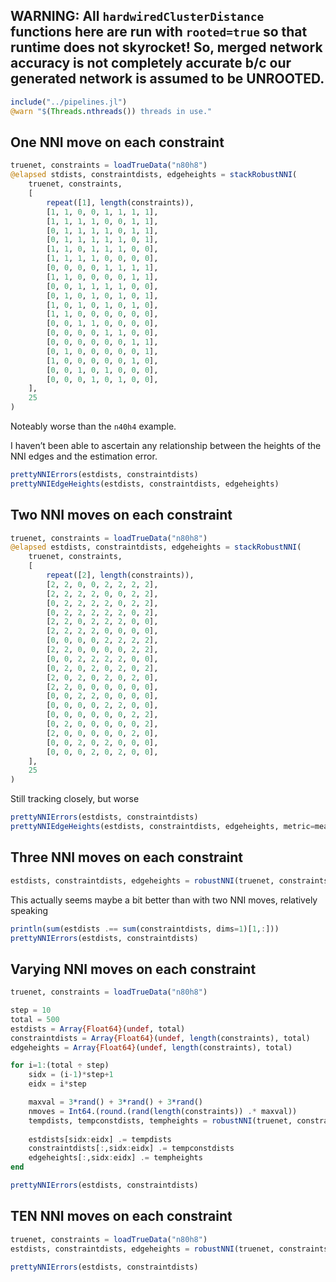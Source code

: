 ## WARNING: All `hardwiredClusterDistance` functions here are run with `rooted=true` so that runtime does not skyrocket! So, merged network accuracy is not completely accurate b/c our generated network is assumed to be UNROOTED.

```julia
include("../pipelines.jl")
@warn "$(Threads.nthreads()) threads in use."
```

## One NNI move on each constraint

```julia
truenet, constraints = loadTrueData("n80h8")
@elapsed stdists, constraintdists, edgeheights = stackRobustNNI(
    truenet, constraints,
    [
        repeat([1], length(constraints)),
        [1, 1, 0, 0, 1, 1, 1, 1],
        [1, 1, 1, 1, 0, 0, 1, 1],
        [0, 1, 1, 1, 1, 0, 1, 1],
        [0, 1, 1, 1, 1, 1, 0, 1],
        [1, 1, 0, 1, 1, 1, 0, 0],
        [1, 1, 1, 1, 0, 0, 0, 0],
        [0, 0, 0, 0, 1, 1, 1, 1],
        [1, 1, 0, 0, 0, 0, 1, 1],
        [0, 0, 1, 1, 1, 1, 0, 0],
        [0, 1, 0, 1, 0, 1, 0, 1],
        [1, 0, 1, 0, 1, 0, 1, 0],
        [1, 1, 0, 0, 0, 0, 0, 0],
        [0, 0, 1, 1, 0, 0, 0, 0],
        [0, 0, 0, 0, 1, 1, 0, 0],
        [0, 0, 0, 0, 0, 0, 1, 1],
        [0, 1, 0, 0, 0, 0, 0, 1],
        [1, 0, 0, 0, 0, 0, 1, 0],
        [0, 0, 1, 0, 1, 0, 0, 0],
        [0, 0, 0, 1, 0, 1, 0, 0],
    ],
    25
)
```

Noteably worse than the `n40h4` example.

I haven't been able to ascertain any relationship between the heights of the NNI edges and the estimation error.

```julia
prettyNNIErrors(estdists, constraintdists)
prettyNNIEdgeHeights(estdists, constraintdists, edgeheights)
```

## Two NNI moves on each constraint

```julia
truenet, constraints = loadTrueData("n80h8")
@elapsed estdists, constraintdists, edgeheights = stackRobustNNI(
    truenet, constraints,
    [
        repeat([2], length(constraints)),
        [2, 2, 0, 0, 2, 2, 2, 2],
        [2, 2, 2, 2, 0, 0, 2, 2],
        [0, 2, 2, 2, 2, 0, 2, 2],
        [0, 2, 2, 2, 2, 2, 0, 2],
        [2, 2, 0, 2, 2, 2, 0, 0],
        [2, 2, 2, 2, 0, 0, 0, 0],
        [0, 0, 0, 0, 2, 2, 2, 2],
        [2, 2, 0, 0, 0, 0, 2, 2],
        [0, 0, 2, 2, 2, 2, 0, 0],
        [0, 2, 0, 2, 0, 2, 0, 2],
        [2, 0, 2, 0, 2, 0, 2, 0],
        [2, 2, 0, 0, 0, 0, 0, 0],
        [0, 0, 2, 2, 0, 0, 0, 0],
        [0, 0, 0, 0, 2, 2, 0, 0],
        [0, 0, 0, 0, 0, 0, 2, 2],
        [0, 2, 0, 0, 0, 0, 0, 2],
        [2, 0, 0, 0, 0, 0, 2, 0],
        [0, 0, 2, 0, 2, 0, 0, 0],
        [0, 0, 0, 2, 0, 2, 0, 0],
    ],
    25
)
```

Still tracking closely, but worse

```julia
prettyNNIErrors(estdists, constraintdists)
prettyNNIEdgeHeights(estdists, constraintdists, edgeheights, metric=mean)
```

## Three NNI moves on each constraint

```julia
estdists, constraintdists, edgeheights = robustNNI(truenet, constraints, [3, 3, 3, 3], nsim=250)
```

This actually seems maybe a bit better than with two NNI moves, relatively speaking

```julia
println(sum(estdists .== sum(constraintdists, dims=1)[1,:]))
prettyNNIErrors(estdists, constraintdists)
```

## Varying NNI moves on each constraint

```julia
truenet, constraints = loadTrueData("n80h8")

step = 10
total = 500
estdists = Array{Float64}(undef, total)
constraintdists = Array{Float64}(undef, length(constraints), total)
edgeheights = Array{Float64}(undef, length(constraints), total)

for i=1:(total ÷ step)
    sidx = (i-1)*step+1
    eidx = i*step

    maxval = 3*rand() + 3*rand() + 3*rand()
    nmoves = Int64.(round.(rand(length(constraints)) .* maxval))
    tempdists, tempconstdists, tempheights = robustNNI(truenet, constraints, nmoves, nsim=step)
    
    estdists[sidx:eidx] .= tempdists
    constraintdists[:,sidx:eidx] .= tempconstdists
    edgeheights[:,sidx:eidx] .= tempheights
end
```

```julia
prettyNNIErrors(estdists, constraintdists)
```

## TEN NNI moves on each constraint

```julia
truenet, constraints = loadTrueData("n80h8")
estdists, constraintdists, edgeheights = robustNNI(truenet, constraints, [10, 10, 10, 10], nsim=100)
```



```julia
prettyNNIErrors(estdists, constraintdists)
```